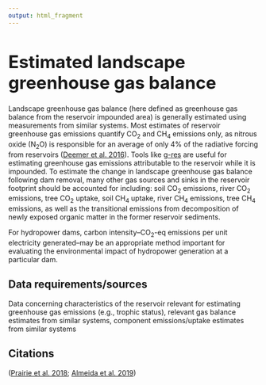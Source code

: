 ```yaml
---
output: html_fragment
---
```


<style type="text/css">
  h1{
  font-size: 2.5em;
}
</style>

# Estimated landscape greenhouse gas balance

Landscape greenhouse gas balance (here defined as greenhouse gas balance from the reservoir impounded area) is generally estimated using measurements from similar systems. Most estimates of reservoir greenhouse gas emissions quantify CO~2~ and CH~4~ emissions only, as nitrous oxide (N~2~O) is responsible for an average of only 4% of the radiative forcing from reservoirs ([Deemer et al. 2016](https://doi.org/10.1093/biosci/biw117){target="_blank"}). Tools like [g-res](https://131.datatrium.com/fmi/webd/G-res%20Tool?script=ChoiceWebPage&param=Grestool&homeurl=https://g-res.hydropower.org){target="_blank"} are useful for estimating greenhouse gas emissions attributable to the reservoir while it is impounded. To estimate the change in landscape greenhouse gas balance following dam removal, many other gas sources and sinks in the reservoir footprint should be accounted for including: soil CO~2~ emissions, river CO~2~ emissions, tree CO~2~ uptake, soil CH~4~ uptake, river CH~4~ emissions, tree CH~4~ emissions, as well as the transitional emissions from decomposition of newly exposed organic matter in the former reservoir sediments.

For hydropower dams, carbon intensity–CO~2~-eq emissions per unit electricity generated–may be an appropriate method important for evaluating the environmental impact of hydropower generation at a particular dam.

## Data requirements/sources
Data concerning characteristics of the reservoir relevant for estimating greenhouse gas emissions (e.g., trophic status), relevant gas balance estimates from similar systems, component emissions/uptake estimates from similar systems

## Citations
([Prairie et al. 2018](https://doi.org/10.1007/s10021-017-0198-9){target="_blank"}; [Almeida et al. 2019](https://doi.org/10.1038/s41467-019-12179-5){target="_blank"})